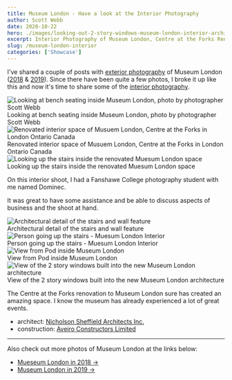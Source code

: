 ```yaml
---
title: Museum London - Have a look at the Interior Photography
author: Scott Webb
date: 2020-10-22
hero: ./images/looking-out-2-story-windows-museum-london-interior-architecture.jpg
excerpt: Interior Photography of Museum London, Centre at the Forks Renovation
slug: /museum-london-interior
categories: ['Showcase']
---
```


I've shared a couple of posts with [exterior photography](/exterior-photography) of Museum London ([2018](/museum-london-ontatio) & [2019](/museum-london-2019)). Since there have been quite a few photos, I broke it up like this and now it's time to share some of the [interior photography](/interiors-photography).


<div className="Image__Medium">
  <img
    src="./images/museum-london-architectural-interior-photo-photographer-scott-webb.jpg"
    title="Looking at bench seating inside Museum London"
    alt="Looking at bench seating inside Museum London, photo by photographer Scott Webb"
  />
  <figcaption>Looking at bench seating inside Museum London, photo by photographer Scott Webb</figcaption>
</div>

<div className="Image__Medium">
  <img
    src="./images/renovated-interior-space-museum-london-ontario-canada-by-scott-webb-photography.jpg"
    title="Renovated interior space of Musuem London, Centre at the Forks in London Ontario Canada"
    alt="Renovated interior space of Musuem London, Centre at the Forks in London Ontario Canada"
  />
  <figcaption>Renovated interior space of Musuem London, Centre at the Forks in London Ontario Canada</figcaption>
</div>

<div className="Image__Medium">
  <img
    src="./images/museum-london-architecture-photo-interior-space-stairs.jpg"
    title="Looking up the stairs inside the renovated Muesum London space"
    alt="Looking up the stairs inside the renovated Muesum London space"
  />
  <figcaption>Looking up the stairs inside the renovated Muesum London space</figcaption>
</div>

On this interior shoot, I had a Fanshawe College photography student with me named Dominec. 

It was great to have some assistance and be able to discuss aspects of business and the shoot at hand.

<div className="Image__Small">
  <img
    src="./images/museum-london-architecture-photo-stair-rail-20.jpg"
    title="Architectural detail of the stairs and wall feature"
    alt="Architectural detail of the stairs and wall feature"
  />
  <figcaption>Architectural detail of the stairs and wall feature</figcaption>
</div>

<div className="Image__Medium">
  <img
    src="./images/museum-london-interior-photography-22.jpg"
    title="Person going up the stairs"
    alt="Person going up the stairs - Muesum London Interior"
  />
  <figcaption>Person going up the stairs - Muesum London Interior</figcaption>
</div>

<div className="Image__Medium">
  <img
    src="./images/view-from-pod-museum-london-architecture-photo-19.jpg"
    title="View from Pod inside Museum London"
    alt="View from Pod inside Museum London"
  />
  <figcaption>View from Pod inside Museum London</figcaption>
</div>

<div className="Image__Medium">
  <img
    src="./images/looking-out-2-story-windows-museum-london-interior-architecture.jpg"
    title="View of the 2 story windows built into the new Museum London architecture"
    alt="View of the 2 story windows built into the new Museum London architecture"
  />
  <figcaption>View of the 2 story windows built into the new Museum London architecture</figcaption>
</div>


The Centre at the Forks renovation to Museum London sure has created an amazing space. I know the museum has already experienced a lot of great events.


- architect: [Nicholson Sheffield Architects Inc.](https://nicholsonsheffield.ca/)
- construction: [Aveiro Constructors Limited](http://aveiroconstructors.com/)

- - -

Also check out more photos of Museum London at the links below:

- [Mueseum London in 2018 →](/museum-london-ontario)
- [Museum London in 2019 →](/museum-london-2019)